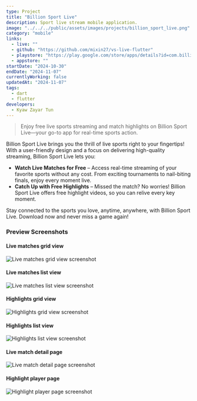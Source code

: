 ---
type: Project
title: "Billion Sport Live"
description: Sport live stream mobile application.
image: "../../../public/assets/images/projects/billion_sport_live.png"
category: "mobile"
links:
  - live: ""
  - github: "https://github.com/mixin27/vs-live-flutter"
  - playstore: "https://play.google.com/store/apps/details?id=com.billion.sport_live"
  - appstore: ""
startDate: "2024-10-30"
endDate: "2024-11-07"
currentlyWorking: false
updatedAt: "2024-11-07"
tags:
  - dart
  - flutter
developers:
  - Kyaw Zayar Tun
---

> Enjoy free live sports streaming and match highlights on Billion Sport Live—your go-to app for real-time sports action.

Billion Sport Live brings you the thrill of live sports right to your fingertips! With a user-friendly design and a focus on delivering high-quality streaming, Billion Sport Live lets you:

- **Watch Live Matches for Free** – Access real-time streaming of your favorite sports without any cost. From exciting tournaments to nail-biting finals, enjoy every moment live.
- **Catch Up with Free Highlights** – Missed the match? No worries! Billion Sport Live offers free highlight videos, so you can relive every key moment.

Stay connected to the sports you love, anytime, anywhere, with Billion Sport Live. Download now and never miss a game again!

### Preview Screenshots

#### Live matches grid view

<Image
  src="/assets/images/projects/billion_sport_live/live_grid.PNG"
  alt="Live matches grid view screenshot"
  width={700}
  height={400}
/>

#### Live matches list view

<Image
  src="/assets/images/projects/billion_sport_live/live_list.PNG"
  alt="Live matches list view screenshot"
  width={700}
  height={400}
/>

#### Highlights grid view

<Image
  src="/assets/images/projects/billion_sport_live/highlights_grid.PNG"
  alt="Highlights grid view screenshot"
  width={700}
  height={400}
/>

#### Highlights list view

<Image
  src="/assets/images/projects/billion_sport_live/highlights_list.PNG"
  alt="Highlights list view screenshot"
  width={700}
  height={400}
/>

#### Live match detail page

<Image
  src="/assets/images/projects/billion_sport_live/live_match.PNG"
  alt="Live match detail page screenshot"
  width={700}
  height={400}
/>

#### Highlight player page

<Image
  src="/assets/images/projects/billion_sport_live/highlight_player.PNG"
  alt="Highlight player page screenshot"
  width={700}
  height={400}
/>
